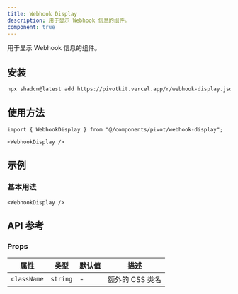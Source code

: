 ```yaml
---
title: Webhook Display
description: 用于显示 Webhook 信息的组件。
component: true
---
```


用于显示 Webhook 信息的组件。

<ComponentPreview name="webhook-display" />

## 安装

```bash
npx shadcn@latest add https://pivotkit.vercel.app/r/webhook-display.json
```

## 使用方法

```tsx
import { WebhookDisplay } from "@/components/pivot/webhook-display";
```

```tsx
<WebhookDisplay />
```

## 示例

### 基本用法

```tsx
<WebhookDisplay />
```

## API 参考

### Props

| 属性        | 类型     | 默认值 | 描述            |
| ----------- | -------- | ------ | --------------- |
| `className` | `string` | -      | 额外的 CSS 类名 |
